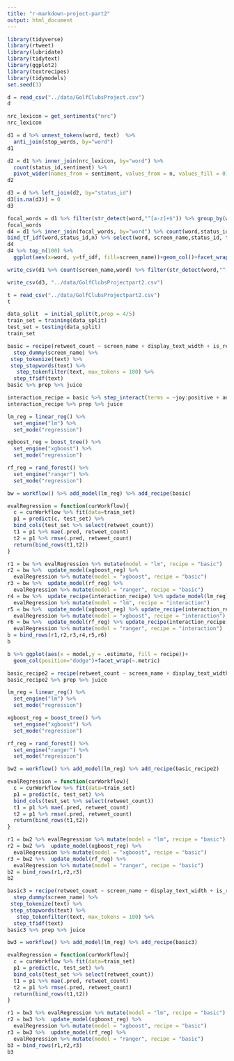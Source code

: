 ```yaml
---
title: "r-markdown-project-part2"
output: html_document
---
```


```r
library(tidyverse)
library(rtweet)
library(lubridate)
library(tidytext)
library(ggplot2)
library(textrecipes)
library(tidymodels)
set.seed(3)
```

```r
d = read_csv("../data/GolfClubsProject.csv")
d
```

```r
nrc_lexicon = get_sentiments("nrc")
nrc_lexicon
```

```r
d1 = d %>% unnest_tokens(word, text)  %>% 
  anti_join(stop_words, by="word")
d1
```
```r
d2 = d1 %>% inner_join(nrc_lexicon, by="word") %>% 
  count(status_id,sentiment) %>% 
  pivot_wider(names_from = sentiment, values_from = n, values_fill = 0)
d2
```

```r
d3 = d %>% left_join(d2, by="status_id")
d3[is.na(d3)] = 0
d3
```

```r
focal_words = d1 %>% filter(str_detect(word,"^[a-z]+$")) %>% group_by(word) %>% count() %>% filter(n > 150)
focal_words 
d4 = d1 %>% inner_join(focal_words, by="word") %>% count(word,status_id,screen_name) %>% 
bind_tf_idf(word,status_id,n) %>% select(word, screen_name,status_id, tf_idf) %>% arrange(desc(tf_idf))
d4
d4 %>% top_n(100) %>% 
  ggplot(aes(x=word, y=tf_idf, fill=screen_name))+geom_col()+facet_wrap(~screen_name, scales ="free")+coord_flip()
```

```r
write_csv(d1 %>% count(screen_name,word) %>% filter(str_detect(word,"^[a-z]+$")) %>% filter(n > 100), "../data/wordcloudproject.csv")
```

```r
write_csv(d3, "../data/GolfClubsProjectpart2.csv")
```

```r
t = read_csv("../data/GolfClubsProjectpart2.csv")
t
```

```r
data_split  = initial_split(t,prop = 4/5)
train_set = training(data_split)
test_set = testing(data_split)
train_set
```

```r
basic = recipe(retweet_count ~ screen_name + display_text_width + is_retweet + followers_count + anticipation + joy + positive + trust + negative + sadness + anger + fear + surprise + disgust + text, train_set) %>%
  step_dummy(screen_name) %>%
 step_tokenize(text) %>%
 step_stopwords(text) %>% 
   step_tokenfilter(text, max_tokens = 100) %>% 
  step_tfidf(text) 
basic %>% prep %>% juice
```
```r
interaction_recipe = basic %>% step_interact(terms = ~joy:positive + anger:negative + anticipation:surprise)
interaction_recipe %>% prep %>% juice
```

```r
lm_reg = linear_reg() %>% 
  set_engine("lm") %>% 
  set_mode("regression") 

xgboost_reg = boost_tree() %>% 
  set_engine("xgboost") %>% 
  set_mode("regression")

rf_reg = rand_forest() %>% 
  set_engine("ranger") %>% 
  set_mode("regression")

bw = workflow() %>% add_model(lm_reg) %>% add_recipe(basic)

evalRegression = function(curWorkflow){
  c = curWorkflow %>% fit(data=train_set)
  p1 = predict(c, test_set) %>% 
  bind_cols(test_set %>% select(retweet_count))
  t1 = p1 %>% mae(.pred, retweet_count)
  t2 = p1 %>% rmse(.pred, retweet_count)
  return(bind_rows(t1,t2))
}

r1 = bw %>% evalRegression %>% mutate(model = "lm", recipe = "basic")
r2 = bw %>%  update_model(xgboost_reg) %>% 
  evalRegression %>% mutate(model = "xgboost", recipe = "basic")
r3 = bw %>%  update_model(rf_reg) %>% 
  evalRegression %>% mutate(model = "ranger", recipe = "basic")
r4 = bw %>%  update_recipe(interaction_recipe) %>% update_model(lm_reg) %>%
  evalRegression %>% mutate(model = "lm", recipe = "interaction")
r5 = bw %>%  update_model(xgboost_reg) %>% update_recipe(interaction_recipe) %>%
  evalRegression %>% mutate(model = "xgboost", recipe = "interaction")
r6 = bw %>%  update_model(rf_reg) %>% update_recipe(interaction_recipe) %>%
  evalRegression %>% mutate(model = "ranger", recipe = "interaction")
b = bind_rows(r1,r2,r3,r4,r5,r6)
b
```

```r
b %>% ggplot(aes(x = model,y = .estimate, fill = recipe))+
  geom_col(position="dodge")+facet_wrap(~.metric)
```



```r
basic_recipe2 = recipe(retweet_count ~ screen_name + display_text_width + is_retweet + followers_count + anticipation + joy + positive + trust + negative + sadness + anger + fear + surprise + disgust, train_set) %>% step_dummy(screen_name)
basic_recipe2 %>% prep %>% juice
```
```r
lm_reg = linear_reg() %>% 
  set_engine("lm") %>% 
  set_mode("regression") 

xgboost_reg = boost_tree() %>% 
  set_engine("xgboost") %>% 
  set_mode("regression")

rf_reg = rand_forest() %>% 
  set_engine("ranger") %>% 
  set_mode("regression")
```

```r
bw2 = workflow() %>% add_model(lm_reg) %>% add_recipe(basic_recipe2)
```


```r
evalRegression = function(curWorkflow){
  c = curWorkflow %>% fit(data=train_set)
  p1 = predict(c, test_set) %>% 
  bind_cols(test_set %>% select(retweet_count))
  t1 = p1 %>% mae(.pred, retweet_count)
  t2 = p1 %>% rmse(.pred, retweet_count)
  return(bind_rows(t1,t2))
}
```

```r
r1 = bw2 %>% evalRegression %>% mutate(model = "lm", recipe = "basic")
r2 = bw2 %>%  update_model(xgboost_reg) %>% 
  evalRegression %>% mutate(model = "xgboost", recipe = "basic")
r3 = bw2 %>%  update_model(rf_reg) %>% 
  evalRegression %>% mutate(model = "ranger", recipe = "basic")
b2 = bind_rows(r1,r2,r3)
b2
```

```r
basic3 = recipe(retweet_count ~ screen_name + display_text_width + is_retweet + followers_count +  text, train_set) %>%
  step_dummy(screen_name) %>%
 step_tokenize(text) %>%
 step_stopwords(text) %>% 
   step_tokenfilter(text, max_tokens = 100) %>% 
  step_tfidf(text) 
basic3 %>% prep %>% juice
```
```r
bw3 = workflow() %>% add_model(lm_reg) %>% add_recipe(basic3)
```
```r
evalRegression = function(curWorkflow){
  c = curWorkflow %>% fit(data=train_set)
  p1 = predict(c, test_set) %>% 
  bind_cols(test_set %>% select(retweet_count))
  t1 = p1 %>% mae(.pred, retweet_count)
  t2 = p1 %>% rmse(.pred, retweet_count)
  return(bind_rows(t1,t2))
}
```

```r
r1 = bw3 %>% evalRegression %>% mutate(model = "lm", recipe = "basic")
r2 = bw3 %>%  update_model(xgboost_reg) %>% 
  evalRegression %>% mutate(model = "xgboost", recipe = "basic")
r3 = bw3 %>%  update_model(rf_reg) %>% 
  evalRegression %>% mutate(model = "ranger", recipe = "basic")
b3 = bind_rows(r1,r2,r3)
b3
```

